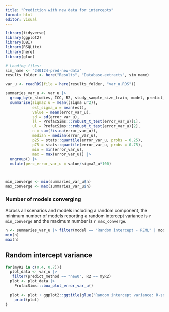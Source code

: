 ```yaml
---
title: "Prediction with new data for intercepts"
format: html
editor: visual
---
```


```r
library(tidyverse)
library(ggplot2)
library(DBI)
library(RSQLite)
library(here)
library(glue)

# Loading files:
sim_name <- "240124-pred-new-data"
results_folder <- here("Results", "Database-extracts", sim_name)

var_u <- readRDS(file = here(results_folder, "var_u.RDS"))


```




```r
summaries_var_u <- var_u |> 
  group_by(n_studies, ICC, R2, study_sample_size_train, model, predict_method, intercept_est_sample_size) |> 
  summarise(sigma2_u = mean((sigma_u^2)),
            est_sigma_u = mean(est),
            value = mean(error_var_u), 
            sd = sd(error_var_u),
            ll = ProfacSims:::robust_t_test(error_var_u)[1], 
            ul = ProfacSims:::robust_t_test(error_var_u)[2],  
            n = sum(!is.na(error_var_u)),
            median = median(error_var_u),
            p25 = stats::quantile(error_var_u, probs = 0.25),
            p75 = stats::quantile(error_var_u, probs = 0.75),
            min = min(error_var_u),
            max = max(error_var_u)) |> 
  ungroup() |> 
  mutate(perc_error_var_u = value/sigma2_u*100)



min_converge <- min(summaries_var_u$n)
max_converge <- max(summaries_var_u$n)


```

### Number of models converging

Across all scenarios and models including a random component, the minimum number of models reporting a random intercept variance is `r min_converge` and the maximum number is `r max_converge`.


```r
n <- summaries_var_u |> filter(model == "Random intercept - REML" | model == "Random intercept - ML") |> select(n)
min(n)
max(n)
```
## Random intercept variance

```r
for(myR2 in c(0.4, 0.7)){
  plot_data <- var_u |> 
   filter(predict_method == "new0", R2 == myR2)
  plot <- plot_data |> 
    ProfacSims:::box_plot_error_var_u()
  
  plot <- plot + ggplot2::ggtitle(glue("Random intercept variance: R-sqaured = {myR2}")) 
    print(plot)
}
```



